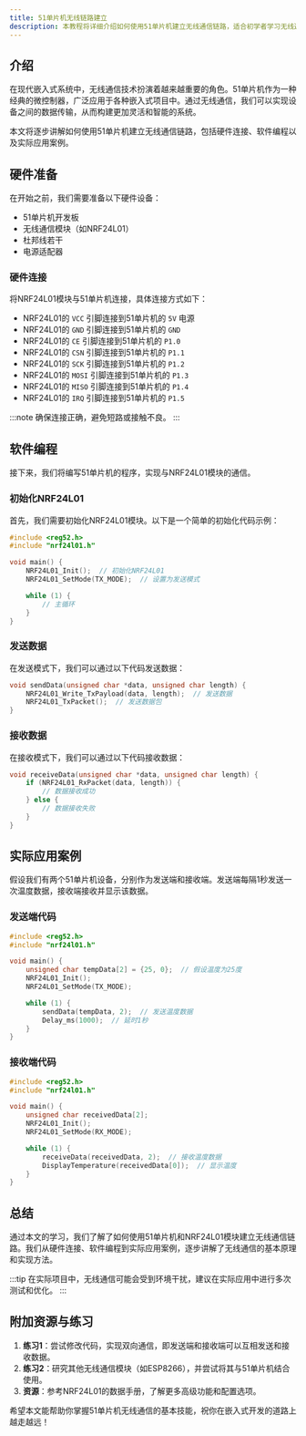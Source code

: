 ```yaml
---
title: 51单片机无线链路建立
description: 本教程将详细介绍如何使用51单片机建立无线通信链路，适合初学者学习无线通信的基本原理和实现方法。
---
```


## 介绍

在现代嵌入式系统中，无线通信技术扮演着越来越重要的角色。51单片机作为一种经典的微控制器，广泛应用于各种嵌入式项目中。通过无线通信，我们可以实现设备之间的数据传输，从而构建更加灵活和智能的系统。

本文将逐步讲解如何使用51单片机建立无线通信链路，包括硬件连接、软件编程以及实际应用案例。

## 硬件准备

在开始之前，我们需要准备以下硬件设备：

- 51单片机开发板
- 无线通信模块（如NRF24L01）
- 杜邦线若干
- 电源适配器

### 硬件连接

将NRF24L01模块与51单片机连接，具体连接方式如下：

- NRF24L01的 `VCC` 引脚连接到51单片机的 `5V` 电源
- NRF24L01的 `GND` 引脚连接到51单片机的 `GND`
- NRF24L01的 `CE` 引脚连接到51单片机的 `P1.0`
- NRF24L01的 `CSN` 引脚连接到51单片机的 `P1.1`
- NRF24L01的 `SCK` 引脚连接到51单片机的 `P1.2`
- NRF24L01的 `MOSI` 引脚连接到51单片机的 `P1.3`
- NRF24L01的 `MISO` 引脚连接到51单片机的 `P1.4`
- NRF24L01的 `IRQ` 引脚连接到51单片机的 `P1.5`

:::note
确保连接正确，避免短路或接触不良。
:::

## 软件编程

接下来，我们将编写51单片机的程序，实现与NRF24L01模块的通信。

### 初始化NRF24L01

首先，我们需要初始化NRF24L01模块。以下是一个简单的初始化代码示例：

```c
#include <reg52.h>
#include "nrf24l01.h"

void main() {
    NRF24L01_Init();  // 初始化NRF24L01
    NRF24L01_SetMode(TX_MODE);  // 设置为发送模式

    while (1) {
        // 主循环
    }
}
```

### 发送数据

在发送模式下，我们可以通过以下代码发送数据：

```c
void sendData(unsigned char *data, unsigned char length) {
    NRF24L01_Write_TxPayload(data, length);  // 发送数据
    NRF24L01_TxPacket();  // 发送数据包
}
```

### 接收数据

在接收模式下，我们可以通过以下代码接收数据：

```c
void receiveData(unsigned char *data, unsigned char length) {
    if (NRF24L01_RxPacket(data, length)) {
        // 数据接收成功
    } else {
        // 数据接收失败
    }
}
```

## 实际应用案例

假设我们有两个51单片机设备，分别作为发送端和接收端。发送端每隔1秒发送一次温度数据，接收端接收并显示该数据。

### 发送端代码

```c
#include <reg52.h>
#include "nrf24l01.h"

void main() {
    unsigned char tempData[2] = {25, 0};  // 假设温度为25度
    NRF24L01_Init();
    NRF24L01_SetMode(TX_MODE);

    while (1) {
        sendData(tempData, 2);  // 发送温度数据
        Delay_ms(1000);  // 延时1秒
    }
}
```

### 接收端代码

```c
#include <reg52.h>
#include "nrf24l01.h"

void main() {
    unsigned char receivedData[2];
    NRF24L01_Init();
    NRF24L01_SetMode(RX_MODE);

    while (1) {
        receiveData(receivedData, 2);  // 接收温度数据
        DisplayTemperature(receivedData[0]);  // 显示温度
    }
}
```

## 总结

通过本文的学习，我们了解了如何使用51单片机和NRF24L01模块建立无线通信链路。我们从硬件连接、软件编程到实际应用案例，逐步讲解了无线通信的基本原理和实现方法。

:::tip
在实际项目中，无线通信可能会受到环境干扰，建议在实际应用中进行多次测试和优化。
:::

## 附加资源与练习

1. **练习1**：尝试修改代码，实现双向通信，即发送端和接收端可以互相发送和接收数据。
2. **练习2**：研究其他无线通信模块（如ESP8266），并尝试将其与51单片机结合使用。
3. **资源**：参考NRF24L01的数据手册，了解更多高级功能和配置选项。

希望本文能帮助你掌握51单片机无线通信的基本技能，祝你在嵌入式开发的道路上越走越远！